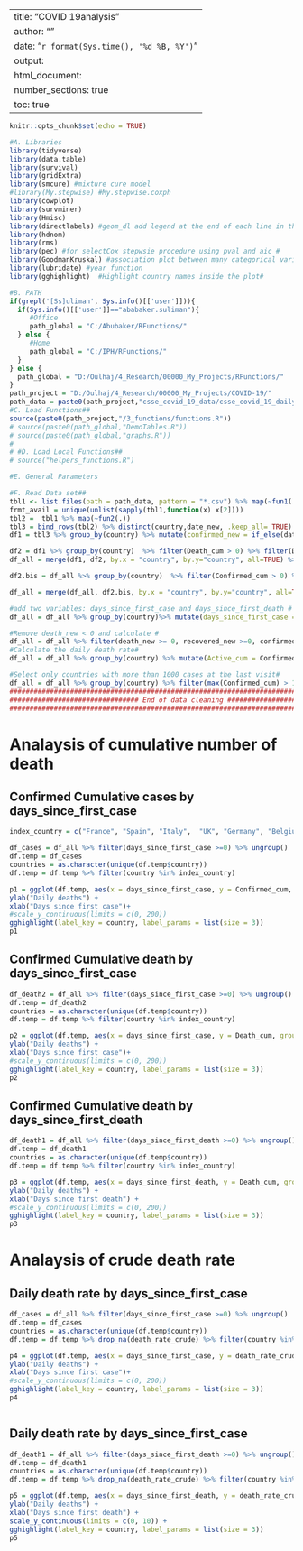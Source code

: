 
---
title: "COVID 19analysis"
author: ""
date: "`r format(Sys.time(), '%d %B, %Y')`"
output: 
  html_document:
    number_sections: true
    toc: true
---
  
```r

knitr::opts_chunk$set(echo = TRUE)

#A. Libraries
library(tidyverse)
library(data.table)
library(survival)
library(gridExtra)
library(smcure) #mixture cure model
#library(My.stepwise) #My.stepwise.coxph
library(cowplot)
library(survminer)
library(Hmisc)
library(directlabels) #geom_dl add legend at the end of each line in the survival plot 
library(hdnom)
library(rms)
library(pec) #for selectCox stepwsie procedure using pval and aic #
library(GoodmanKruskal) #association plot between many categorical variables#
library(lubridate) #year function
library(gghighlight)  #Highlight country names inside the plot#

#B. PATH
if(grepl('[Ss]uliman', Sys.info()[['user']])){
  if(Sys.info()[['user']]=="ababaker.suliman"){
     #Office
     path_global = "C:/Abubaker/RFunctions/"
  } else {
     #Home
     path_global = "C:/IPH/RFunctions/"
  }
} else {
  path_global = "D:/Oulhaj/4_Research/00000_My_Projects/RFunctions/"
}
path_project = "D:/Oulhaj/4_Research/00000_My_Projects/COVID-19/"
path_data = paste0(path_project,"csse_covid_19_data/csse_covid_19_daily_reports/")
#C. Load Functions##
source(paste0(path_project,"/3_functions/functions.R"))
# source(paste0(path_global,"DemoTables.R"))
# source(paste0(path_global,"graphs.R"))
# 
# #D. Load Local Functions##
# source("helpers_functions.R")

#E. General Parameters

#F. Read Data set##
tbl1 <- list.files(path = path_data, pattern = "*.csv") %>% map(~fun1(.)) 
frmt_avail = unique(unlist(sapply(tbl1,function(x) x[2])))
tbl2 =  tbl1 %>% map(~fun2(.))
tbl3 = bind_rows(tbl2) %>% distinct(country,date_new, .keep_all= TRUE) %>% arrange(country,date_new)
df1 = tbl3 %>% group_by(country) %>% mutate(confirmed_new = if_else(date_new == min(date_new), Confirmed_cum, Confirmed_cum - lag(Confirmed_cum)), death_new =  if_else(date_new == min(date_new), Death_cum, Death_cum - lag(Death_cum)), recovered_new = if_else(date_new == min(date_new), Recovered_cum, Recovered_cum - lag(Recovered_cum))) %>% ungroup()

df2 = df1 %>% group_by(country)  %>% filter(Death_cum > 0) %>% filter(Death_cum ==  min(Death_cum)) %>% arrange(date_new) %>% slice(1) %>% select(country, date_new) %>% rename(date_first_death = date_new) %>% mutate(n= n()) %>% ungroup()
df_all = merge(df1, df2, by.x = "country", by.y="country", all=TRUE) %>% arrange(country, date_new) %>% ungroup()

df2.bis = df_all %>% group_by(country)  %>% filter(Confirmed_cum > 0) %>% filter(Confirmed_cum ==  min(Confirmed_cum)) %>% arrange(date_new) %>% slice(1) %>% select(country, date_new) %>% rename(date_first_case = date_new) %>% mutate(n= n()) %>% ungroup()

df_all = merge(df_all, df2.bis, by.x = "country", by.y="country", all=TRUE) %>% arrange(country, date_new) %>% ungroup() %>% mutate(country = factor(country))

#add two variables: days_since_first_case and days_since_first_death #
df_all = df_all %>% group_by(country)%>% mutate(days_since_first_case = as.numeric(as.character(difftime(date_new,date_first_case, units = 'days' ))), days_since_first_death = as.numeric(as.character(difftime(date_new,date_first_death, units = 'days' ))))  %>%  ungroup()

#Remove death_new < 0 and calculate #
df_all = df_all %>% filter(death_new >= 0, recovered_new >=0, confirmed_new >=0  )
#Calculate the daily death rate#
df_all = df_all %>% group_by(country) %>% mutate(Active_cum = Confirmed_cum - Death_cum - Recovered_cum, Active_cum_lead = lead(Active_cum), death_rate_crude = 100*(death_new/Active_cum_lead)) %>% ungroup()

#Select only countries with more than 1000 cases at the last visit#
df_all = df_all %>% group_by(country) %>% filter(max(Confirmed_cum) > 1000) %>% ungroup()
####################################################################################################################
################################ End of data cleaning ###############################################################
#####################################################################################################################
```
# Analaysis of cumulative number of death

## Confirmed Cumulative cases by days_since_first_case
```r
index_country = c("France", "Spain", "Italy",  "UK", "Germany", "Belgium")

df_cases = df_all %>% filter(days_since_first_case >=0) %>% ungroup()
df.temp = df_cases
countries = as.character(unique(df.temp$country))
df.temp = df.temp %>% filter(country %in% index_country)

p1 = ggplot(df.temp, aes(x = days_since_first_case, y = Confirmed_cum, group = country, colour = country )) + geom_point(size = 0.9) + geom_line()  + theme_bw(base_size = 9) + 
ylab("Daily deaths") +
xlab("Days since first case")+
#scale_y_continuous(limits = c(0, 200)) 
gghighlight(label_key = country, label_params = list(size = 3))
p1

```


## Confirmed Cumulative death by days_since_first_case
```r
df_death2 = df_all %>% filter(days_since_first_case >=0) %>% ungroup()
df.temp = df_death2
countries = as.character(unique(df.temp$country))
df.temp = df.temp %>% filter(country %in% index_country)

p2 = ggplot(df.temp, aes(x = days_since_first_case, y = Death_cum, group = country, colour = country )) + geom_point(size = 0.9) + geom_line()  + theme_bw(base_size = 9) + 
ylab("Daily deaths") +
xlab("Days since first case")+
#scale_y_continuous(limits = c(0, 200)) 
gghighlight(label_key = country, label_params = list(size = 3))
p2

```


## Confirmed Cumulative death by days_since_first_death
```r
df_death1 = df_all %>% filter(days_since_first_death >=0) %>% ungroup()
df.temp = df_death1
countries = as.character(unique(df.temp$country))
df.temp = df.temp %>% filter(country %in% index_country)

p3 = ggplot(df.temp, aes(x = days_since_first_death, y = Death_cum, group = country, colour = country )) + geom_point(size = 0.9) + geom_line()  + theme_bw(base_size = 9) + 
ylab("Daily deaths") +
xlab("Days since first death") + 
#scale_y_continuous(limits = c(0, 200)) 
gghighlight(label_key = country, label_params = list(size = 3))
p3

```

  
# Analaysis of crude death rate

## Daily death rate by days_since_first_case
```r
df_cases = df_all %>% filter(days_since_first_case >=0) %>% ungroup()
df.temp = df_cases
countries = as.character(unique(df.temp$country))
df.temp = df.temp %>% drop_na(death_rate_crude) %>% filter(country %in% index_country,  death_rate_crude <= 20)

p4 = ggplot(df.temp, aes(x = days_since_first_case, y = death_rate_crude, group = country, colour = country )) + geom_point(size = 0.9) + geom_line()  + theme_bw(base_size = 9) + 
ylab("Daily deaths") +
xlab("Days since first case")+
#scale_y_continuous(limits = c(0, 200)) 
gghighlight(label_key = country, label_params = list(size = 3))
p4



```

## Daily death rate by days_since_first_case
```r
df_death1 = df_all %>% filter(days_since_first_death >=0) %>% ungroup()
df.temp = df_death1
countries = as.character(unique(df.temp$country))
df.temp = df.temp %>% drop_na(death_rate_crude) %>% filter(country %in% index_country,  death_rate_crude <= 20)

p5 = ggplot(df.temp, aes(x = days_since_first_death, y = death_rate_crude, group = country, colour = country )) + geom_point(size = 0.9) + geom_line()  + theme_bw(base_size = 9) + 
ylab("Daily deaths") +
xlab("Days since first death") + 
scale_y_continuous(limits = c(0, 10)) +  
gghighlight(label_key = country, label_params = list(size = 3))
p5


```








